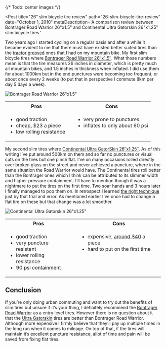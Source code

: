 
{/* Todo: center images */}

<Post
  title="26″ slim bicycle tire review"
  path="26-slim-bicycle-tire-review"
  date="October 1, 2010"
  metaDescription='A comparison review between Bontrager Road Warrior 26"x1.5"
  and Continental Ultra Gatorskin 26"x1.25" slim bicycle tires.'
>

Two years ago I started cycling on a regular basis and after a while it became evident to me that
there must have existed better suited tires than the [tractor grooved](./scott_onzo.jpg) ones that I
had on my mountain bike. My first slim bicycle tires where
[Bontrager Road Warrior 26″x1.5″](http://bontrager.com/model/00447). What those numbers mean is
that the tire measures 26 inches in diameter, which is pretty much all mountain bikes, and 1.5
inches in thickness when inflated. I did use them for about 1000km but in the end punctures were
becoming too frequent, or about once every 2 weeks (to put that in perspective I commute 8km per
day 5 days a week).

<Image
  src="/images/26-slim-bicycle-tire-review/bontrager_road_warrior.png"
  alt='Bontrager Road Warrior 26"x1.5"'
  width={318}
  height={395}
/>

<table style={{ textAlign: "left" }}>
    <tbody>
        <tr>
            <th>Pros</th>
            <th></th>
            <th>Cons</th>
        </tr>
        <tr>
            <td valign="top">
                <ul>
 	                <li>good traction</li>
 	                <li>cheap, $23 a piece</li>
 	                <li>low rolling resistance</li>
                </ul>
            </td>
            <td></td>
            <td valign="top">
                <ul>
 	                <li>very prone to punctures</li>
 	                <li>inflates to only about 60 psi</li>
                </ul>
            </td>
        </tr>
    </tbody>
</table>

My second slim tires where [Continental Ultra GatorSkin 26″x1.25″](http://www.conti-online.com/generator/www/de/en/continental/bicycle/themes/race/recetyres/ultra_gatorskin/ultragatorskin_en.html).
As of this writing I’ve put around 500km on them and so far no punctures or visual cuts on the
tires but one pinch flat. I’ve on many occasions rolled directly over broken glass on the street
and never achieved a puncture, where in the same situation the Road Warrior would have. The
Continental tires roll better than the Bontrager ones which I think can be attributed to its
slimmer width and higher pressure containment. I’ll have to mention though it was a nightmare to
put the tires on the first time. Two soar hands and 3 hours later I finally managed to pop them
on. In retrospect I learned
[the right technique](http://www.youtube.com/watch?v=9oFXewhx3BE&feature=fvw) just by that trial
and error. As mentioned earlier I’ve once had to change a flat tire on these but that change was
a lot smoother.

<Image
  src="/images/26-slim-bicycle-tire-review/ultra_gatorskin.jpg"
  alt='Continental Ultra Gatorskin 26"x1.25"'
  width={470}
  height={251}
/>

<table style={{ textAlign: "left" }}>
    <tbody>
        <tr>
            <th>Pros</th>
            <th></th>
            <th>Cons</th>
        </tr>
        <tr>
            <td valign="top">
                <ul>
 	                <li>good traction</li>
 	                <li>very puncture resistant</li>
 	                <li>lower rolling resistance</li>
 	                <li>90 psi containment</li>
                </ul>
            </td>
            <td></td>
            <td valign="top">
                <ul>
 	                <li>expensive, <a href="http://www.amazon.com/Continental-Ultra-Gatorskin-City-Trekking/dp/B000NGT2VY">around $40</a> a piece</li>
 	                <li>hard to put on the first time</li>
                </ul>
            </td>
        </tr>
    </tbody>
</table>


## Conclusion

If you’re only doing urban commuting and want to try out the benefits of slim tires but unsure if
it’s your thing, I definitely recommend the
[Bontrager Road Warrior](http://bontrager.com/model/00447) as a entry level tires. However there
is no question about it that the [Ultra Gatorskin](http://www.conti-online.com/generator/www/de/en/continental/bicycle/themes/race/recetyres/ultra_gatorskin/ultragatorskin_en.html)
tires are better than Bontrager Road Warrior. Although more expensive I firmly believe that
they’ll pay up multiple times in the long run when it comes to mileage. On top of that, if the
tires will maintain it’s excellent puncture resistance, allot of time and pain will be saved from
fixing flat tires.

</Post>
